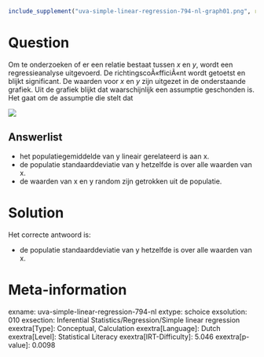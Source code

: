 ```r
include_supplement("uva-simple-linear-regression-794-nl-graph01.png", recursive = TRUE)
```

Question
========

Om te onderzoeken of er een relatie bestaat tussen *x* en *y*, wordt een
regressieanalyse uitgevoerd. De richtingscoÃ«fficiÃ«nt wordt getoetst en
blijkt significant. De waarden voor *x* en *y* zijn uitgezet in de
onderstaande grafiek. Uit de grafiek blijkt dat waarschijnlijk een
assumptie geschonden is. Het gaat om de assumptie die stelt dat


![](uva-simple-linear-regression-794-nl-graph01.png)

Answerlist
----------

* het populatiegemiddelde van y lineair gerelateerd is aan x.
* de populatie standaarddeviatie van y hetzelfde is over alle waarden van x.
* de waarden van x en y random zijn getrokken uit de populatie.

Solution
========

Het correcte antwoord is: 

* de populatie standaarddeviatie van y hetzelfde is over alle waarden van x.

Meta-information
================
exname: uva-simple-linear-regression-794-nl
extype: schoice
exsolution: 010
exsection: Inferential Statistics/Regression/Simple linear regression
exextra[Type]: Conceptual, Calculation
exextra[Language]: Dutch
exextra[Level]: Statistical Literacy
exextra[IRT-Difficulty]: 5.046
exextra[p-value]: 0.0098
